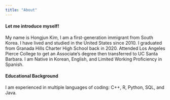 ```yaml
---
title: "About"
---
```


<h4>Let me introduce myself!</h4>

My name is Hongjun Kim, I am a first-generation immigrant from South Korea. I have lived and studied in the United States since 2010. I graduated from Granada Hills Charter High School back in 2020. Attended Los Angeles Pierce College to get an Associate's degree then transferred to UC Santa Barbara. I am Native in Korean, English, and Limited Working Proficiency in Spanish.

<h4>Educational Background</h4>

I am experienced in multiple languages of coding: C++, R, Python, SQL, and Java.
